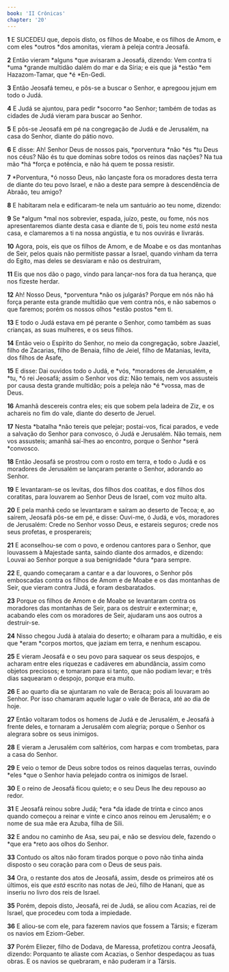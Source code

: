 ```yaml
---
book: 'II Crônicas'
chapter: '20'
---
```


**1** E SUCEDEU que, depois disto, os filhos de Moabe, e os filhos de Amom, e com eles *outros *dos amonitas, vieram à peleja contra Jeosafá.

**2** Então vieram *alguns *que avisaram a Jeosafá, dizendo: Vem contra ti *uma *grande multidão dalém do mar e da Síria; e eis que já *estão *em Hazazom-Tamar, que *é *En-Gedi.

**3** Então Jeosafá temeu, e pôs-se a buscar o Senhor, e apregoou jejum em todo o Judá.

**4** E Judá se ajuntou, para pedir *socorro *ao Senhor; também de todas as cidades de Judá vieram para buscar ao Senhor.

**5** E pôs-se Jeosafá em pé na congregação de Judá e de Jerusalém, na casa do Senhor, diante do pátio novo.

**6** E disse: Ah! Senhor Deus de nossos pais, *porventura *não *és *tu Deus nos céus? Não és tu que dominas sobre todos os reinos das nações? Na tua mão *há *força e potência, e não há quem te possa resistir.

**7** *Porventura, *ó nosso Deus, não lançaste fora os moradores desta terra de diante do teu povo Israel, e não a deste para sempre à descendência de Abraão, teu amigo?

**8** E habitaram nela e edificaram-te nela um santuário ao teu nome, dizendo:

**9** Se *algum *mal nos sobrevier, espada, juízo, peste, ou fome, nós nos apresentaremos diante desta casa e diante de ti, pois teu nome _está_ nesta casa, e clamaremos a ti na nossa angústia, e tu nos ouvirás e livrarás.

**10** Agora, pois, eis que os filhos de Amom, e de Moabe e os das montanhas de Seir, pelos quais não permitiste passar a Israel, quando vinham da terra do Egito, mas deles se desviaram e não os destruíram,

**11** Eis que nos dão o pago, vindo para lançar-nos fora da tua herança, que nos fizeste herdar.

**12** Ah! Nosso Deus, *porventura *não os julgarás? Porque em nós não há força perante esta grande multidão que vem contra nós, e não sabemos o que faremos; porém os nossos olhos *estão postos *em ti.

**13** E todo o Judá estava em pé perante o Senhor, como também as suas crianças, as suas mulheres, e os seus filhos.

**14** Então veio o Espírito do Senhor, no meio da congregação, sobre Jaaziel, filho de Zacarias, filho de Benaia, filho de Jeiel, filho de Matanias, levita, dos filhos de Asafe,

**15** E disse: Dai ouvidos todo o Judá, e *vós, *moradores de Jerusalém, e *tu, *ó rei Jeosafá; assim o Senhor vos diz: Não temais, nem vos assusteis por causa desta grande multidão; pois a peleja não *é *vossa, mas de Deus.

**16** Amanhã descereis contra eles; eis que sobem pela ladeira de Ziz, e os achareis no fim do vale, diante do deserto de Jeruel.

**17** Nesta *batalha *não tereis que pelejar; postai-vos, ficai parados, e vede a salvação do Senhor para convosco, ó Judá e Jerusalém. Não temais, nem vos assusteis; amanhã saí-lhes ao encontro, porque o Senhor *será *convosco.

**18** Então Jeosafá se prostrou com o rosto em terra, e todo o Judá e os moradores de Jerusalém se lançaram perante o Senhor, adorando ao Senhor.

**19** E levantaram-se os levitas, dos filhos dos coatitas, e dos filhos dos coratitas, para louvarem ao Senhor Deus de Israel, com voz muito alta.

**20** E pela manhã cedo se levantaram e saíram ao deserto de Tecoa; e, ao saírem, Jeosafá pôs-se em pé, e disse: Ouvi-me, ó Judá, e vós, moradores de Jerusalém: Crede no Senhor vosso Deus, e estareis seguros; crede nos seus profetas, e prosperareis;

**21** E aconselhou-se com o povo, e ordenou cantores para o Senhor, que louvassem à Majestade santa, saindo diante dos armados, e dizendo: Louvai ao Senhor porque a sua benignidade *dura *para sempre.

**22** E, quando começaram a cantar e a dar louvores, o Senhor pôs emboscadas contra os filhos de Amom e de Moabe e os das montanhas de Seir, que vieram contra Judá, e foram desbaratados.

**23** Porque os filhos de Amom e de Moabe se levantaram contra os moradores das montanhas de Seir, para os destruir e exterminar; e, acabando eles com os moradores de Seir, ajudaram uns aos outros a destruir-se.

**24** Nisso chegou Judá à atalaia do deserto; e olharam para a multidão, e eis que *eram *corpos mortos, que jaziam em terra, e nenhum escapou.

**25** E vieram Jeosafá e o seu povo para saquear os seus despojos, e acharam entre eles riquezas e cadáveres em abundância, assim como objetos preciosos; e tomaram para si tanto, que não podiam levar; e três dias saquearam o despojo, porque era muito.

**26** E ao quarto dia se ajuntaram no vale de Beraca; pois ali louvaram ao Senhor. Por isso chamaram aquele lugar o vale de Beraca, até ao dia de hoje.

**27** Então voltaram todos os homens de Judá e de Jerusalém, e Jeosafá à frente deles, e tornaram a Jerusalém com alegria; porque o Senhor os alegrara sobre os seus inimigos.

**28** E vieram a Jerusalém com saltérios, com harpas e com trombetas, para a casa do Senhor.

**29** E veio o temor de Deus sobre todos os reinos daquelas terras, ouvindo *eles *que o Senhor havia pelejado contra os inimigos de Israel.

**30** E o reino de Jeosafá ficou quieto; e o seu Deus lhe deu repouso ao redor.

**31** E Jeosafá reinou sobre Judá; *era *da idade de trinta e cinco anos quando começou a reinar e vinte e cinco anos reinou em Jerusalém; e o nome de sua mãe era Azuba, filha de Sili.

**32** E andou no caminho de Asa, seu pai, e não se desviou dele, fazendo o *que era *reto aos olhos do Senhor.

**33** Contudo os altos não foram tirados porque o povo não tinha ainda disposto o seu coração para com o Deus de seus pais.

**34** Ora, o restante dos atos de Jeosafá, assim, desde os primeiros até os últimos, eis que _está_ escrito nas notas de Jeú, filho de Hanani, que as inseriu no livro dos reis de Israel.

**35** Porém, depois disto, Jeosafá, rei de Judá, se aliou com Acazias, rei de Israel, que procedeu com toda a impiedade.

**36** E aliou-se com ele, para fazerem navios que fossem a Társis; e fizeram os navios em Eziom-Geber.

**37** Porém Eliezer, filho de Dodava, de Maressa, profetizou contra Jeosafá, dizendo: Porquanto te aliaste com Acazias, o Senhor despedaçou as tuas obras. E os navios se quebraram, e não puderam ir a Társis.
